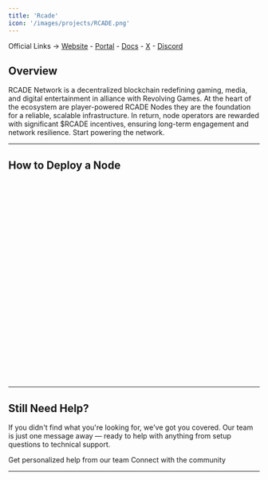 ```yaml
---
title: 'Rcade'
icon: '/images/projects/RCADE.png'
---
```


Official Links → [Website](https://rcade.network/) - [Portal](https://node.rcade.network/) - [Docs](https://rcade.network/about/) - [X](https://x.com/RcadeNetwork) - [Discord](https://discord.gg/revolvinggames)

## Overview

RCADE Network is a decentralized blockchain redefining gaming, media, and digital entertainment in alliance with Revolving Games. At the heart of the ecosystem are player-powered RCADE Nodes they are the foundation for a reliable, scalable infrastructure. In return, node operators are rewarded with significant $RCADE incentives, ensuring long-term engagement and network resilience. Start powering the network.

---
## How to Deploy a Node
<Frame caption="">
  <iframe 
    width="100%" 
    height="400" 
    title="Rcade Node" 
    frameBorder="0" 
    allow="accelerometer; autoplay; clipboard-write; encrypted-media; gyroscope; picture-in-picture" 
    allowFullScreen>
  </iframe>
</Frame>


---

## Still Need Help?

If you didn't find what you're looking for, we've got you covered. Our team is just one message away — ready to help with anything from setup questions to technical support.

<CardGroup cols={2}>
  <Card title="Open Support Ticket" icon="rectangle-stack" href="https://discord.com/channels/1217243890352914552/1220638161407836241">
    Get personalized help from our team
  </Card>
  <Card title="Join Discord" icon="message-circle" href="https://discord.com/invite/JDkD4EaqcZ">
    Connect with the community
  </Card>
</CardGroup>

--- 